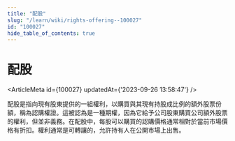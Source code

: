 ```yaml
---
title: "配股"
slug: "/learn/wiki/rights-offering--100027"
id: "100027"
hide_table_of_contents: true
---
```



# 配股

<ArticleMeta id={100027} updatedAt={'2023-09-26 13:58:47'} />
<div className='border-solid border-b border-t-0 my-4 border-[var(--ifm-color-gray-300)]' />

配股是指向現有股東提供的一組權利，以購買與其現有持股成比例的額外股票份額，稱為認購權證。這被認為是一種期權，因為它給予公司股東購買公司額外股票的權利，但並非義務。在配股中，每股可以購買的認購價格通常相對於當前市場價格有折扣。權利通常是可轉讓的，允許持有人在公開市場上出售。
